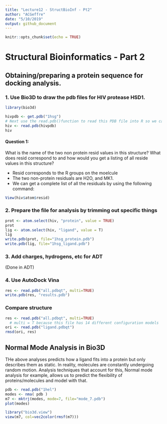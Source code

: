 ```yaml
---
title: "Lecture12 - StructBioInf - Pt2"
author: "ACGeffre"
date: "5/10/2019"
output: github_document
---
```


```r
knitr::opts_chunk$set(echo = TRUE)
```

# Structural Bioinformatics - Part 2

## Obtaining/preparing a protein sequence for docking analysis.
### 1. Use Bio3D to draw the pdb files for HIV protease HSD1.
```r
library(bio3d)
```

```r
hivpdb <- get.pdb("1hsg")
# Next use the read.pdb()function to read this PDB file into R so we can prepare it for further analysis.
hiv <- read.pdb(hivpdb)
hiv
```
#### Question 1:
What is the name of the two non protein resid values in this structure? What does resid correspond to and how would you get a listing of all reside values in this structure? 

* Resid corresponds to the R groups on the moelcule
* The two non-protein residuals are H2O, and MK1.
* We can get a complete list of all the residuals by using the following command:

```r
View(hiv$atom$resid)
```


### 2. Prepare the file for analysis by trimming out specific things

```r
prot <- atom.select(hiv, "protein", value = TRUE)
prot
lig <- atom.select(hiv, "ligand", value = T)
lig
write.pdb(prot, file="1hsg_protein.pdb")
write.pdb(lig, file="1hsg_ligand.pdb")
```

### 3. Add charges, hydrogens, etc for ADT
(Done in ADT)

### 4. Use AutoDock Vina
```r
res <- read.pdb("all.pdbqt", multi=TRUE)
write.pdb(res, "results.pdb")
```


### Compare structure
```r
res <- read.pdb("all.pdbqt", multi=TRUE) 
  # multi = T because this file has 14 different configuration models
ori <- read.pdb("ligand.pdbqt")
rmsd(ori, res)
```

## Normal Mode Analysis in Bio3D


THe above analyses predicts how a ligand fits into a protein but only describes them as static. In reality, molecules are constantly undergoing random motion. Analysis techniques that account for this, Normal mode analysis for example, allows us to predict the flexibility of proteins/molecules and model with that.

```r
pdb <- read.pdb("1hel")
modes <- nma( pdb )
m7 <- mktrj(modes, mode=7, file="mode_7.pdb")
plot(modes)
```

```r
library("bio3d.view")
view(m7, col=vec2color(rmsf(m7)))
```

